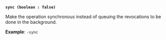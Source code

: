 <a id="lease-flag-sync" />

**`sync (boolean : false)`**

Make the operation synchronous instead of queuing the revocations to be done 
in the background.

**Example**: `-sync`

